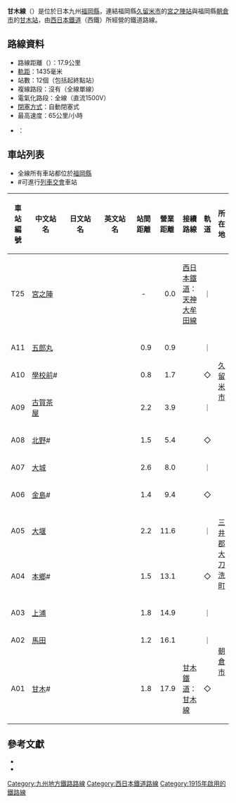 {{Infobox 鐵道路線
|日文原名=甘木線
|平假名=あまぎせん
|羅馬拼音=Amagi sen
|路線名稱=[[File:Nishitetsu_logo_vector.svg|50px]] 甘木線
|路線顏色=#1065ab
|圖片=Nishitetsu7158F in Amagi Line.jpg
|圖片大小=300px
|圖片說明=金島－大堰間行走的{{link-ja|西鐵7000型電力動車組|西鉄7000形電車|7050型}}列車
|國家={{JPN}}
|所在地=[[福岡縣|福岡縣]]
|起點=[[宮之陣站|宮之陣站]]
|終點=[[甘木站|甘木站]]
|站數=12個
|路線記號={{西鐵車站編號|A}}
|通車=1915年10月15日
|擁有者={{link-ja|三井電氣軌道|三井電気軌道}}→<br />{{link-ja|九州鐵道 (2代)|九州鉄道 (2代)|九州鐵道}}→{{link-ja|九州電氣軌道|九州電気軌道}}→<br />[[西日本鐵道|西日本鐵道]]
|車輛基地=
|使用車輛=參見[[#車輛|車輛]]一節
|路線距離=17.9公里
|軌距=1,435毫米
|電氣化方式=[[直流電|直流電]]1,500 [[伏特|V]]<br>[[高架電纜|高架電纜]]
|最高速度=65公里/小時
|路線圖=
}}
{{西日本鐵道RDT/甘木線}}
'''甘木線'''（{{jpn|j=甘木線|hg=あまぎせん|rm=Amagi sen|f=y}}）是位於日本九州[[福岡縣|福岡縣]]，連結福岡縣[[久留米市|久留米市]]的[[宮之陣站|宮之陣站]]與福岡縣[[朝倉市|朝倉市]]的[[甘木站|甘木站]]，由[[西日本鐵道|西日本鐵道]]（西鐵）所經營的鐵道路線。

== 路線資料 ==
* 路線距離（{{link-ja|營業距離|営業キロ}}）：17.9公里
* [[軌距|軌距]]：1435毫米
* 站數：12個（包括起終點站）
* 複線路段：沒有（全線單線）
* 電氣化路段：全線（直流1500V）
* [[閉塞_(鐵路)|閉塞方式]]：自動閉塞式
* 最高速度：65公里/小時
* {{link-ja|運轉指令所|運転指令所}}：{{link-ja|西鐵指令|西鉄指令}}

<!--
== 歴史 ==
{{See also|三井電気軌道|西鉄福島線}}
*1913年（大正2年）7月18日 [[三井電気軌道|三井電気軌道]]により福島 - 日吉町間が開業、福島・吉田・川瀬・中広川・湯ノ楚・春川・原屋敷・一丁田・鞍打・花畑・広又・日吉町の各停留所が開業（中広川・原屋敷の各停留所の廃止日は不明）
*1915年（大正4年）10月15日 宮の陣 - 北野間が開業、宮の陣・五郎丸・宮ノ陣学校前・富安・恋ノ段・古賀茶屋・十郎丸・郡農会前・中北野・北野の各停留所が開業
*1916年（大正5年）9月27日 日吉町 - 櫛原間が開業、螢川・寺町・国道・南薫・櫛原の各停留所開業
*1921年（大正10年）
**この年以前 古賀・野添・二軒茶屋・八軒屋・特科隊前・通三丁目・通外町・渕ノ上・将軍梅前・明善寺前の各停留所開業、春川停留所を上津荒木停留所に、鞍打停留所を六軒屋に改称（通三丁目・通外町・渕ノ上の各停留所の廃止日は不明）
**12月8日 北野 - 甘木間が開業、中村・陣屋・二王丸・大城・鏡・高島・金島・安永・染・大堰・下本郷・本郷・井堰・下浦・上浦・馬田・牛木・甘木の各停留所が開業（鏡・高島・染・下本郷の各停留所の廃止日は不明）
*1923年（大正11年）以前 将軍梅前・郡農会前の各停留所廃止
*1924年（大正13年）
**3月13日 筑後川に完成した新宮の陣橋に併用軌道を敷設し櫛原 - 宮の陣間が開業、これにより福島 - 甘木間が全通
**6月30日 [[九州鉄道_(2代)|九州鉄道]]（西鉄天神大牟田線の前身）が三井電気軌道を合併し三井線とする
*1925年（大正14年）2月12日 筑後川停留所・将軍梅前仮停留所の開設を届出（将軍梅前仮停留所の廃止日は不明）
*1927年（昭和2年）
**この年以前 通五丁目停留所開業（後に順光寺前停留所と改称。改称・廃止日不明）
**12月16日 競馬場前仮停留所開業
**12月18日 競馬場前仮停留所廃止
*1935年（昭和10年）以前 筑後川停留所廃止
*1939年（昭和14年）
**この年以前 特科隊前・寺町・南薫・中北野・中村の各停留所廃止
**3月25日 車庫前停留所開設認可。
**12月31日 湯ノ楚停留所を湯納楚停留所に、宮ノ陣学校前停留所を学校前に、恋ノ段停留所を鯉段停留所に、二王丸停留所を仁王丸停留所に改称
*1942年（昭和17年）
**9月19日 九州鉄道が[[九州電気軌道|九州電気軌道]]に合併
**9月22日 九州電気軌道が西日本鉄道に改称、同社の三井線となる
**この年以降 国分・富安・十郎丸・下浦・牛木の各停留所廃止、車庫前停留所を八軒屋に改称
*1948年（昭和23年）
**11月9日 甘木線の架線電圧を600Vから1500Vに昇圧。路面電車型の2軸単車に代わり、[[西鉄200形電車_(鉄道)|200形]]を使用する大牟田線花畑発着の運行形態となる。広又・鯉段・下北野（元の明善寺前）・陣屋・仁王丸・安永・井堰の各停留所を廃止
**11月11日 宮の陣 - 日吉町間休止、三井線の甘木 - 宮の陣間を甘木線、日吉町 - 福島間を[[西鉄福島線|福島線]]と改称。
**11月21日 宮の陣 - 学校前間を移設し、大牟田線と接続
*1952年（昭和27年）4月25日 宮の陣 - 日吉町間廃止
*1958年（昭和33年）11月27日 福島線廃止
*1960年（昭和35年）8月1日 宮の陣 - 甘木間を[[軌道法|軌道法]]から[[地方鉄道法|地方鉄道法]]準拠に変更
*1989年（平成元年）
**4月25日 甘木線初の冷房車両[[西鉄600形電車_(鉄道・2代)|600形]]の運転を開始し200形を全廃
**10月1日 甘木 - 花畑間で600形2連によるワンマン運転開始
*2001年（平成13年）11月10日 甘木 - 大牟田間の直通列車（ワンマン運転）の運転開始。また、これに合わせて[[西鉄7000形電車|7000形]]の運行も開始
*2003年（平成15年）3月 [[西鉄7000形電車|7050形]]の運転を開始
*2004年（平成16年）9月 600形の運行を終了
*2008年（平成20年）5月18日 ICカード[[nimoca|nimoca]]導入
-->

== 車站列表 ==
* 全線所有車站都位於[[福岡縣|福岡縣]]
* <nowiki>#</nowiki>可進行[[列車交會|列車交會]]車站
{| class="wikitable" rules="all"
|-
!style="width:3em:"|車站編號
!style="width:5em;"|中文站名
!style="width:5em;"|日文站名
!style="width:5em;"|英文站名
!style="width:2.5em;"|站間距離
!style="width:2.5em;"|營業距離
!接續路線
!style="width:1em;"|軌道
!所在地
|-
!T25
|[[宮之陣站|宮之陣]]
|{{lang|ja|宮の陣}}
|{{lang|en|Miyanojin}}
|style="text-align:center;"|-
|style="text-align:right;"|0.0
|[[西日本鐵道|西日本鐵道]]：{{西鐵車站編號|T}} [[天神大牟田線|天神大牟田線]]
|｜
|rowspan="7"|[[久留米市|久留米市]]
|-
!A11
|[[五郎丸站|五郎丸]]
|{{lang|ja|五郎丸}}
|{{lang|en|Gorōmaru}}
|style="text-align:right;"|0.9
|style="text-align:right;"|0.9
| 
|｜
|-
!A10
|[[學校前站|學校前]]#
|{{lang|ja|学校前}}
|{{lang|en|Gakkō-mae}}
|style="text-align:right;"|0.8
|style="text-align:right;"|1.7
| 
|◇
|-
!A09
|[[古賀茶屋站|古賀茶屋]]
|{{lang|ja|古賀茶屋}}
|{{lang|en|Koganchaya}}
|style="text-align:right;"|2.2
|style="text-align:right;"|3.9
| 
|｜
|-
!A08
|[[北野站_(福岡縣)|北野]]#
|{{lang|ja|北野}}
|{{lang|en|Kitano}}
|style="text-align:right;"|1.5
|style="text-align:right;"|5.4
| 
|◇
|-
!A07
|[[大城站|大城]]
|{{lang|ja|大城}}
|{{lang|en|Ōki}}
|style="text-align:right;"|2.6
|style="text-align:right;"|8.0
| 
|｜
|-
!A06
|[[金島站_(福岡縣)|金島]]#
|{{lang|ja|金島}}
|{{lang|en|Kaneshima}}
|style="text-align:right;"|1.4
|style="text-align:right;"|9.4
| 
|◇
|-
!A05
|[[大堰站|大堰]]
|{{lang|ja|大堰}}
|{{lang|en|Ōzeki}}
|style="text-align:right;"|2.2
|style="text-align:right;"|11.6
| 
|｜
|rowspan="2"|[[三井郡|三井郡]][[大刀洗町|大刀洗町]]
|-
!A04
|[[本鄉站_(福岡縣)|本鄉]]#
|{{lang|ja|本郷}}
|{{lang|en|Hongō}}
|style="text-align:right;"|1.5
|style="text-align:right;"|13.1
| 
|◇
|-
!A03
|[[上浦站|上浦]]
|{{lang|ja|上浦}}
|{{lang|en|Kamiura}}
|style="text-align:right;"|1.8
|style="text-align:right;"|14.9
| 
|｜
|rowspan="3"|[[朝倉市|朝倉市]]
|-
!A02
|[[馬田站|馬田]]
|{{lang|ja|馬田}}
|{{lang|en|Mada}}
|style="text-align:right;"|1.2
|style="text-align:right;"|16.1
| 
|｜
|-
!A01
|[[甘木站|甘木]]#
|{{lang|ja|甘木}}
|{{lang|en|Amagi}}
|style="text-align:right;"|1.8
|style="text-align:right;"|17.9
|[[甘木鐵道|甘木鐵道]]：[[甘木線_(甘木鐵道)|甘木線]]
|◇
|}
<!--
== 車両 ==
1948年の昇圧以降、電圧は天神大牟田線と統一されているものの、使用される（あるいは過去に使用された）車両は以下の形式に限られる。

=== 現用車両 ===
* [[西鉄7000形電車|7000形・7050形]]

=== 過去の車両 ===
[[File:Nnr-kitano.jpg|thumb]]
* [[西鉄200形電車_(鉄道)|200形]]
* [[西鉄600形電車_(鉄道・2代)|600形]]

昇圧以前の車両については、「[[西鉄福島線#車両|西鉄福島線の車両]]」を参照のこと。
-->

== 參考文獻 ==
* {{cite book | 和書 | author = 今尾恵介（監修） | title = [[日本鉄道旅行地図帳|日本鉄道旅行地図帳]] - 全線・全駅・全廃線 | pages = pp. 39 - 40 | publisher = [[新潮社|新潮社]] | volume = 12 九州沖縄 | year = 2009 | id = ISBN 978-4-10-790030-2 | ref = imao }}
* {{cite book | 和書 | title = にしてつ100年のあゆみ | edition = 西日本鉄道百年史 ダイジェスト版 | publisher = 西日本鉄道 | year = 2008 }}
{{甘木線 (西日本鐵道)}}
{{西日本鐵道路線}}
{{福岡大眾運輸}}
{{DEFAULTSORT:Amagi sen}}

[[Category:九州地方鐵路路線|Category:九州地方鐵路路線]]
[[Category:西日本鐵道路線|Category:西日本鐵道路線]]
[[Category:1915年啟用的鐵路線|Category:1915年啟用的鐵路線]]